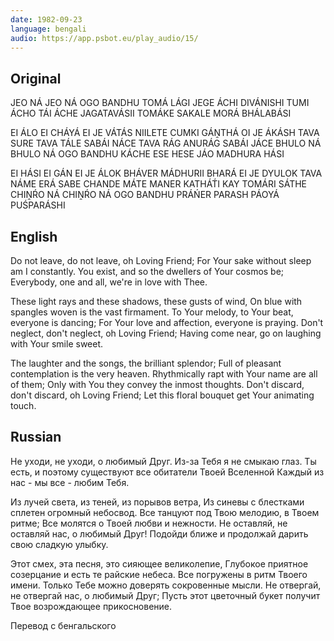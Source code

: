 ```yaml
---
date: 1982-09-23
language: bengali
audio: https://app.psbot.eu/play_audio/15/
---
```


## Original

JEO NÁ JEO NÁ OGO BANDHU
TOMÁ LÁGI JEGE ÁCHI DIVÁNISHI
TUMI ÁCHO TÁI ÁCHE JAGATAVÁSII
TOMÁKE SAKALE MORÁ BHÁLABÁSI

EI ÁLO EI CHÁYÁ EI JE VÁTÁS
NIILETE CUMKI GÁṊTHÁ OI JE ÁKÁSH
TAVA SURE TAVA TÁLE SABÁI NÁCE
TAVA RÁG ANURÁG SABÁI JÁCE
BHULO NÁ BHULO NÁ OGO BANDHU
KÁCHE ESE HESE JÁO MADHURA HÁSI

EI HÁSI EI GÁN EI JE ÁLOK
BHÁVER MÁDHURII BHARÁ EI JE DYULOK
TAVA NÁME ERÁ SABE CHANDE MÁTE
MANER KATHÁT́I KAY TOMÁRI SÁTHE
CHIṊŔO NÁ CHIṊŔO NÁ OGO BANDHU
PRÁŃER PARASH PÁOYÁ PUŚPARÁSHI

## English

Do not leave, do not leave, oh Loving Friend;
For Your sake without sleep am I constantly.
You exist, and so the dwellers of Your cosmos be;
Everybody, one and all, we're in love with Thee.

These light rays and these shadows,
these gusts of wind,
On blue with spangles woven is the vast firmament.
To Your melody, to Your beat, everyone is dancing;
For Your love and affection, everyone is praying.
Don't neglect, don't neglect, oh Loving Friend;
Having come near,
go on laughing with Your smile sweet.

The laughter and the songs, the brilliant splendor;
Full of pleasant contemplation is the very heaven.
Rhythmically rapt with Your name are all of them;
Only with You they convey the inmost thoughts.
Don't discard, don't discard, oh Loving Friend;
Let this floral bouquet get Your animating touch.

## Russian

Не уходи, не уходи, о любимый Друг.
Из-за Тебя я не смыкаю глаз.
Ты есть, и поэтому существуют
все обитатели Твоей Вселенной
Каждый из нас - мы все - любим Тебя.

Из лучей света, из теней, из порывов ветра,
Из синевы с блестками сплетен огромный небосвод.
Все танцуют под Твою мелодию, в Твоем ритме;
Все молятся о Твоей любви и нежности.
Не оставляй, не оставляй нас, о любимый Друг!
Подойди ближе и продолжай дарить
свою сладкую улыбку.

Этот смех, эта песня, это сияющее великолепие,
Глубокое приятное созерцание
и есть те райские небеса.
Все погружены в ритм Твоего имени.
Только Тебе можно доверять сокровенные мысли.
Не отвергай, не отвергай нас, о любимый Друг;
Пусть этот цветочный букет
получит Твое возрождающее прикосновение.

Перевод с бенгальского

